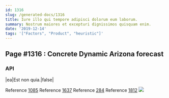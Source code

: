```yaml
---
id: 1316
slug: /generated-docs/1316
title: Iure illo qui tempore adipisci dolorum eum laborum.
summary: Nostrum maiores et excepturi dignissimos quisquam enim.
date: '2019-12-14'
tags: '["Factors", "Product", "heuristic"]'
---
```


## Page #1316 : Concrete Dynamic Arizona forecast
### API

|ea|Est non quia.|false|

Reference [1085](/generated-docs/1085)
Reference [1637](/generated-docs/1637)
Reference [284](/generated-docs/284)
Reference [1812](/generated-docs/1812)
![](/assets/cats-1.jpg)


